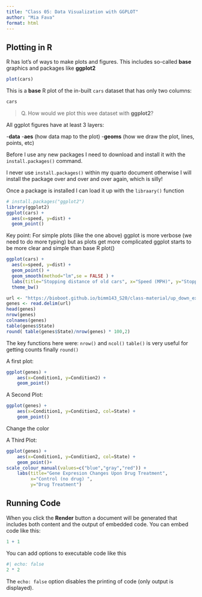 ```yaml
---
title: "Class 05: Data Visualization with GGPLOT"
author: "Mia Fava"
format: html
---
```


## Plotting in R

R has lot's of ways to make plots and figures. This includes so-called **base** graphics and packages like **ggplot2**

```r
plot(cars)
```


This is a **base** R plot of the in-built `cars` dataset that has only two columns:

```r
cars
```


>Q. How would we plot this wee dataset with **ggplot2**?

All ggplot figures have at least 3 layers:

-**data**
-**aes** (how data map to the plot)
-**geoms** (how we draw the plot, lines, points, etc)

Before I use any new packages I need to download and install it with the `install.packages()` command. 

I never use `install.packages()` within my quarto document otherwise I will install the package over and over and over again, which is silly! 

Once a package is installed I can load it up with the `libraary()` function

```r
# install.packages("ggplot2")
library(ggplot2)
ggplot(cars) + 
  aes(x=speed, y=dist) +
  geom_point()
```



Key point: For simple plots (like the one above) ggplot is more verbose (we need to do more typing) but as plots get more complicated ggplot starts to be more clear and simple than base R plot()

```r
ggplot(cars) +
  aes(x=speed, y=dist) +
  geom_point() + 
  geom_smooth(method="lm",se = FALSE ) +
  labs(title="Stopping distance of old cars", x="Speed (MPH)", y="Stopping distance (ft)", subtitle = "From the in-built cars dataset", caption="Dataset: 'cars'") +
  theme_bw()
```



```r
url <- "https://bioboot.github.io/bimm143_S20/class-material/up_down_expression.txt"
genes <- read.delim(url)
head(genes)
nrow(genes)
colnames(genes)
table(genes$State)
round( table(genes$State)/nrow(genes) * 100,2)
```

The key functions here were:
`nrow()` and `ncol()`
`table()` is very useful for getting counts finally `round()`

A first plot:

```r
ggplot(genes) + 
    aes(x=Condition1, y=Condition2) +
    geom_point() 
```
A Second Plot:

```r
ggplot(genes) + 
    aes(x=Condition1, y=Condition2, col=State) +
    geom_point() 
```

Change the color 

A Third Plot:

```r
ggplot(genes) + 
    aes(x=Condition1, y=Condition2, col=State) +
    geom_point()+
scale_colour_manual(values=c("blue","gray","red")) +
    labs(title="Gene Expresion Changes Upon Drug Treatment",
         x="Control (no drug) ",
         y="Drug Treatment")
```



























## Running Code

When you click the **Render** button a document will be generated that includes both content and the output of embedded code. You can embed code like this:

```r
1 + 1
```

You can add options to executable code like this 

```r
#| echo: false
2 * 2
```

The `echo: false` option disables the printing of code (only output is displayed).
